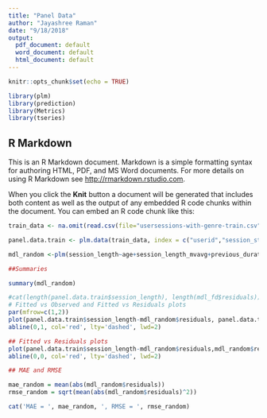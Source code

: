 ---
title: "Panel Data"
author: "Jayashree Raman"
date: "9/18/2018"
output:
  pdf_document: default
  word_document: default
  html_document: default
---

```{r setup, include=FALSE}
knitr::opts_chunk$set(echo = TRUE)
```

```{r}
library(plm)
library(prediction)
library(Metrics)
library(tseries)
```

## R Markdown

This is an R Markdown document. Markdown is a simple formatting syntax for authoring HTML, PDF, and MS Word documents. For more details on using R Markdown see <http://rmarkdown.rstudio.com>.

When you click the **Knit** button a document will be generated that includes both content as well as the output of any embedded R code chunks within the document. You can embed an R code chunk like this:

```{r}

train_data <- na.omit(read.csv(file="usersessions-with-genre-train.csv", header=TRUE, row.names = NULL, sep="|"))

panel.data.train <- plm.data(train_data, index = c("userid","session_start"))

mdl_random <-plm(session_length~age+session_length_mvavg+previous_duration+is_holiday+absence_time,  data = panel.data.train, model = "random")

##Summaries

summary(mdl_random)

#cat(length(panel.data.train$session_length), length(mdl_fd$residuals))
# Fitted vs Observed and Fitted vs Residuals plots
par(mfrow=c(1,2))
plot(panel.data.train$session_length-mdl_random$residuals, panel.data.train$session_length, asp=1, ylab = "Observed", xlab = "Fitted", main = "Fitted vs Observed ")
abline(0,1, col='red', lty='dashed', lwd=2)

## Fitted vs Residuals plots
plot(panel.data.train$session_length-mdl_random$residuals,mdl_random$residuals, asp=1, ylab = "Observed", xlab = "Fitted", main = "Fitted vs Residuals")
abline(0,0, col='red', lty='dashed', lwd=2)

## MAE and RMSE

mae_random = mean(abs(mdl_random$residuals))
rmse_random = sqrt(mean(abs(mdl_random$residuals)^2))

cat('MAE = ', mae_random, ', RMSE = ', rmse_random)
```



